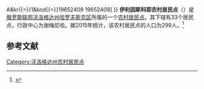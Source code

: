 {{Infobox Settlement
| official_name = 伊利因斯科耶农村居民点
| native_name = Сельское поселение Ильинское
| settlement_type = [[农村居民点|农村居民点]]
| subdivision_type = [[国家|国家]]
| subdivision_type1 = [[州_(俄罗斯)|州]]
| subdivision_type2 = [[区_(苏联)|区]]
| subdivision_name = {{RUS}}
| subdivision_name1 = [[沃洛格达州|沃洛格达州]]
| subdivision_name2 = [[哈罗夫斯克区|哈罗夫斯克区]]
| pushpin_map = European Russia
| map_caption = 在[[歐洲俄羅斯|歐洲俄羅斯]]的位置
| seat_type = 行政中心
| seat = 谢梅尼哈
| population_as_of=2015
| population_footnotes = <ref name=stat />
| population_total = 299
| coordinates_display = inline,title
| latd =  | latm =  | lats =  | latNS = N
| longd =  | longm =  | longs =  | longEW = E
| timezone = [[莫斯科时间|MSK]]
| utc_offset = +3
| blank_name = [[俄罗斯市政土地区划代码|OKTMO编码]]
| blank_info = [http://classif.spb.ru/classificators/view/tma.php?st{{=}}A&kr{{=}}1&kod{{=}}19652409 19652409]
}}
'''伊利因斯科耶农村居民点'''（{{lang-ru|Сельское поселение Ильинское}}）是[[俄罗斯联邦|俄罗斯联邦]][[沃洛格达州|沃洛格达州]][[哈罗夫斯克区|哈罗夫斯克区]]所属的一个[[农村居民点|农村居民点]]。其下辖有33个居民点，行政中心为谢梅尼哈。据2015年统计，该农村居民点的人口为299人。<ref name=stat>{{cite web |url=http://www.gks.ru/free_doc/doc_2015/bul_dr/mun_obr2015.rar |title=Численность населения Российской Федерации по муниципальным образованиям на 1 января 2015 года |accessdate=2015-08-06 |archiveurl=https://www.webcitation.org/6aaNzOlFO?url=http://www.gks.ru/free_doc/doc_2015/bul_dr/mun_obr2015.rar |archivedate=2015-08-06 |language=ru |deadurl=yes }}</ref>

== 参考文献 ==
{{reflist}}

{{Russia-stub}}

[[Category:沃洛格达州农村居民点|Category:沃洛格达州农村居民点]]